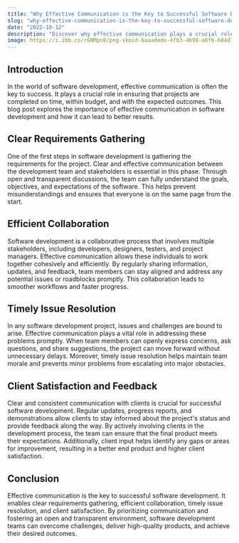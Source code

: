 ```yaml
---
title: "Why Effective Communication is the Key to Successful Software Development"
slug: "why-effective-communication-is-the-key-to-successful-software-development"
date: "2022-10-12"
description: "Discover why effective communication plays a crucial role in achieving successful software development projects and how it can lead to better outcomes."
image: https://i.ibb.co/rGNMpn8/png-skoid-6aaadede-4fb3-4698-a8f6-684d7786b067-sktid-a48cca56-e6da-484e-a814-9c849652bcb3-skt-2023-0.png
---
```


## Introduction

In the world of software development, effective communication is often the key to success. It plays a crucial role in ensuring that projects are completed on time, within budget, and with the expected outcomes. This blog post explores the importance of effective communication in software development and how it can lead to better results.

## Clear Requirements Gathering

One of the first steps in software development is gathering the requirements for the project. Clear and effective communication between the development team and stakeholders is essential in this phase. Through open and transparent discussions, the team can fully understand the goals, objectives, and expectations of the software. This helps prevent misunderstandings and ensures that everyone is on the same page from the start.

## Efficient Collaboration

Software development is a collaborative process that involves multiple stakeholders, including developers, designers, testers, and project managers. Effective communication allows these individuals to work together cohesively and efficiently. By regularly sharing information, updates, and feedback, team members can stay aligned and address any potential issues or roadblocks promptly. This collaboration leads to smoother workflows and faster progress.

## Timely Issue Resolution

In any software development project, issues and challenges are bound to arise. Effective communication plays a vital role in addressing these problems promptly. When team members can openly express concerns, ask questions, and share suggestions, the project can move forward without unnecessary delays. Moreover, timely issue resolution helps maintain team morale and prevents minor problems from escalating into major obstacles.

## Client Satisfaction and Feedback

Clear and consistent communication with clients is crucial for successful software development. Regular updates, progress reports, and demonstrations allow clients to stay informed about the project's status and provide feedback along the way. By actively involving clients in the development process, the team can ensure that the final product meets their expectations. Additionally, client input helps identify any gaps or areas for improvement, resulting in a better end product and higher client satisfaction.

## Conclusion

Effective communication is the key to successful software development. It enables clear requirements gathering, efficient collaboration, timely issue resolution, and client satisfaction. By prioritizing communication and fostering an open and transparent environment, software development teams can overcome challenges, deliver high-quality products, and achieve their desired outcomes.